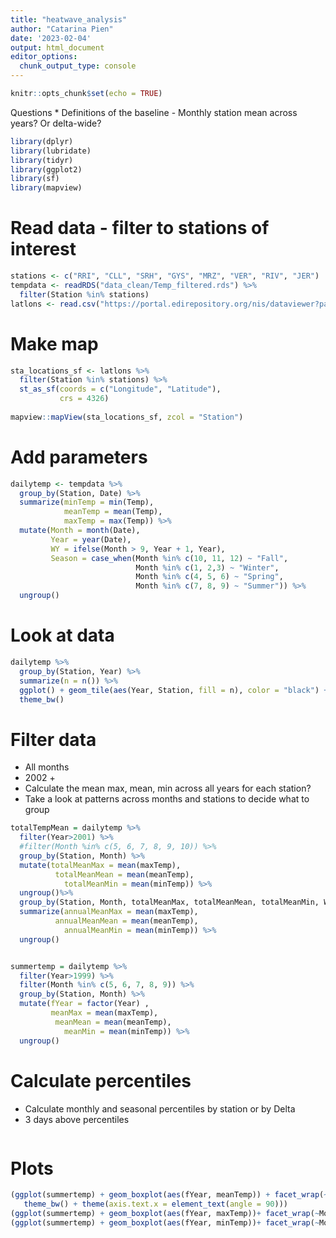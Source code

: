 ```yaml
---
title: "heatwave_analysis"
author: "Catarina Pien"
date: '2023-02-04'
output: html_document
editor_options: 
  chunk_output_type: console
---
```


```r
knitr::opts_chunk$set(echo = TRUE)
```

Questions 
* Definitions of the baseline 
- Monthly station mean across years? Or delta-wide?



```r
library(dplyr)
library(lubridate)
library(tidyr)
library(ggplot2)
library(sf)
library(mapview)
```

# Read data - filter to stations of interest
```r
stations <- c("RRI", "CLL", "SRH", "GYS", "MRZ", "VER", "RIV", "JER")
tempdata <- readRDS("data_clean/Temp_filtered.rds") %>%
  filter(Station %in% stations)
latlons <- read.csv("https://portal.edirepository.org/nis/dataviewer?packageid=edi.591.2&entityid=a059f5eea4f8500fe1a43566451ec593")
```

# Make map
```r
sta_locations_sf <- latlons %>%
  filter(Station %in% stations) %>%
  st_as_sf(coords = c("Longitude", "Latitude"),
           crs = 4326)
  
mapview::mapView(sta_locations_sf, zcol = "Station")
```

# Add parameters
```r
dailytemp <- tempdata %>%
  group_by(Station, Date) %>%
  summarize(minTemp = min(Temp),
            meanTemp = mean(Temp),
            maxTemp = max(Temp)) %>%
  mutate(Month = month(Date),
         Year = year(Date),
         WY = ifelse(Month > 9, Year + 1, Year),
         Season = case_when(Month %in% c(10, 11, 12) ~ "Fall",
                            Month %in% c(1, 2,3) ~ "Winter",
                            Month %in% c(4, 5, 6) ~ "Spring",
                            Month %in% c(7, 8, 9) ~ "Summer")) %>%
  ungroup()
```

# Look at data
```r
dailytemp %>%
  group_by(Station, Year) %>%
  summarize(n = n()) %>%
  ggplot() + geom_tile(aes(Year, Station, fill = n), color = "black") +
  theme_bw()
```

# Filter data

* All months 
* 2002 +
* Calculate the mean max, mean, min across all years for each station?
* Take a look at patterns across months and stations to decide what to group
```r
totalTempMean = dailytemp %>%
  filter(Year>2001) %>%
  #filter(Month %in% c(5, 6, 7, 8, 9, 10)) %>%
  group_by(Station, Month) %>%
  mutate(totalMeanMax = mean(maxTemp),
          totalMeanMean = mean(meanTemp),
            totalMeanMin = mean(minTemp)) %>%
  ungroup()%>%
  group_by(Station, Month, totalMeanMax, totalMeanMean, totalMeanMin, WY) %>%
  summarize(annualMeanMax = mean(maxTemp),
          annualMeanMean = mean(meanTemp),
            annualMeanMin = mean(minTemp)) %>%
  ungroup()


summertemp = dailytemp %>%
  filter(Year>1999) %>%
  filter(Month %in% c(5, 6, 7, 8, 9)) %>%
  group_by(Station, Month) %>%
  mutate(fYear = factor(Year) ,
         meanMax = mean(maxTemp),
          meanMean = mean(meanTemp),
            meanMin = mean(minTemp)) %>%
  ungroup()
```

# Calculate percentiles

* Calculate monthly and seasonal percentiles by station or by Delta 
* 3 days above percentiles 
```r

```


# Plots
```r
(ggplot(summertemp) + geom_boxplot(aes(fYear, meanTemp)) + facet_wrap(~Month) +
   theme_bw() + theme(axis.text.x = element_text(angle = 90)))
(ggplot(summertemp) + geom_boxplot(aes(fYear, maxTemp))+ facet_wrap(~Month)+ theme_bw() + theme(axis.text.x = element_text(angle = 90)))
(ggplot(summertemp) + geom_boxplot(aes(fYear, minTemp))+ facet_wrap(~Month)+ theme_bw() + theme(axis.text.x = element_text(angle = 90)))
```

